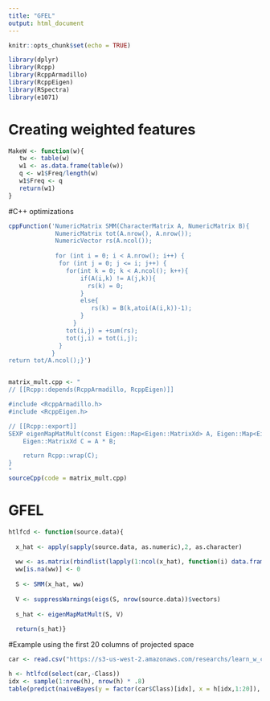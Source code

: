 ```yaml
---
title: "GFEL"
output: html_document
---
```


```r
knitr::opts_chunk$set(echo = TRUE)
```


```r
library(dplyr)
library(Rcpp)
library(RcppArmadillo)
library(RcppEigen)
library(RSpectra)
library(e1071)
```


# Creating weighted features

```r

MakeW <- function(w){
   tw <- table(w)
   w1 <- as.data.frame(table(w))
   q <- w1$Freq/length(w)
   w1$Freq <- q
   return(w1)
}
```


#C++ optimizations

```r
cppFunction('NumericMatrix SMM(CharacterMatrix A, NumericMatrix B){
             NumericMatrix tot(A.nrow(), A.nrow());
             NumericVector rs(A.ncol());
              
             for (int i = 0; i < A.nrow(); i++) {
              for (int j = 0; j <= i; j++) {
                for(int k = 0; k < A.ncol(); k++){
                    if(A(i,k) != A(j,k)){
                      rs(k) = 0;
                    }
                    else{
                       rs(k) = B(k,atoi(A(i,k))-1);
                    }
                  }
                tot(i,j) = +sum(rs);
                tot(j,i) = tot(i,j);
              }
            }
return tot/A.ncol();}')


matrix_mult.cpp <- "
// [[Rcpp::depends(RcppArmadillo, RcppEigen)]]

#include <RcppArmadillo.h>
#include <RcppEigen.h>

// [[Rcpp::export]]
SEXP eigenMapMatMult(const Eigen::Map<Eigen::MatrixXd> A, Eigen::Map<Eigen::MatrixXd> B){
    Eigen::MatrixXd C = A * B;

    return Rcpp::wrap(C);
}
"
sourceCpp(code = matrix_mult.cpp)
```

# GFEL

```r
htlfcd <- function(source.data){
  
  x_hat <- apply(sapply(source.data, as.numeric),2, as.character)
  
  ww <- as.matrix(rbindlist(lapply(1:ncol(x_hat), function(i) data.frame(t(MakeW(x_hat[,i])$Freq))), fill = T))
  ww[is.na(ww)] <- 0
 
  S <- SMM(x_hat, ww)
  
  V <- suppressWarnings(eigs(S, nrow(source.data))$vectors)
  
  s_hat <- eigenMapMatMult(S, V)
  
  return(s_hat)}
```

#Example using the first 20 columns of projected space

```r

car <- read.csv("https://s3-us-west-2.amazonaws.com/researchs/learn_w_cat_data/car.csv")

h <- htlfcd(select(car,-Class))
idx <- sample(1:nrow(h), nrow(h) * .8)
table(predict(naiveBayes(y = factor(car$Class)[idx], x = h[idx,1:20]), h[-idx,1:20]), car$Class[-idx])
```